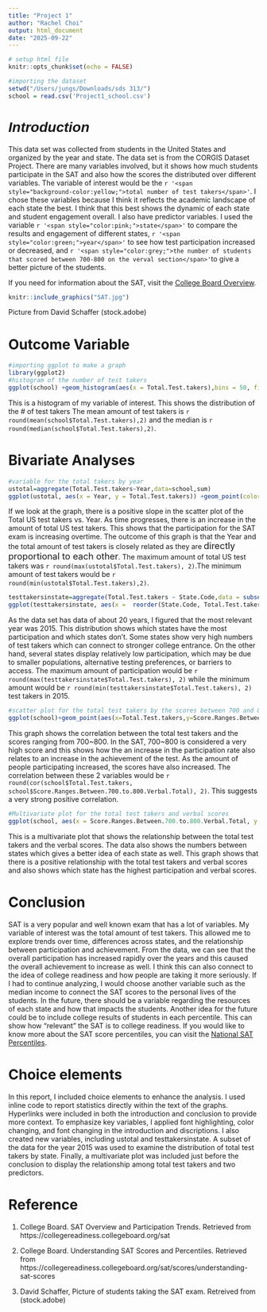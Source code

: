 ---
title: "Project 1"
author: "Rachel Choi"
output: html_document
date: "2025-09-22"
---
```{r setup, include=FALSE}
# setup html file
knitr::opts_chunk$set(echo = FALSE)
```


```{r}
#importing the dataset
setwd("/Users/jungs/Downloads/sds 313/")
school = read.csv('Project1_school.csv')
```
# **<span style="font-family:Arial; font-style:italic; font-weight:bold;">Introduction</span>**

This data set was collected from students in the United States and organized by the year and state. The data set is from the CORGIS Dataset Project. There are many variables involved, but it shows how much students participate in the SAT and also how the scores the distributed over different variables. The variable of interest would be the `r '<span style="background-color:yellow;">total number of test takers</span>'`. I chose these variables because I think it reflects the academic landscape of each state the best. I think that this best shows the dynamic of each state and student engagement overall. 
I also have predictor variables. I used the variable `r '<span style="color:pink;">state</span>'` to compare the results and engagement of different states, `r '<span style="color:green;">year</span>'` to see how test participation increased or decreased, and `r '<span style="color:grey;">the number of students that scored between 700-800 on the verval section</span>'`to give a better picture of the students. 

If you need for information about the SAT, visit the [College Board Overview](https://collegereadiness.collegeboard.org/sat).  
```{r}
knitr::include_graphics("SAT.jpg")
```
Picture from David Schaffer (stock.adobe)

# **Outcome Variable**

```{r}
#importing ggplot to make a graph
library(ggplot2) 
#histogram of the number of test takers
ggplot(school) +geom_histogram(aes(x = Total.Test.takers),bins = 50, fill = "pink", color = "black") +labs(title = "Total test takers",x = "# of test takers")
```
This is a histogram of my variable of interest. This shows the distribution of the # of test takers The mean amount of test takers is `r round(mean(school$Total.Test.takers),2)` and the median is `r round(median(school$Total.Test.takers),2)`. 

# **Bivariate Analyses**

```{r}
#variable for the total takers by year
ustotal=aggregate(Total.Test.takers~Year,data=school,sum)
ggplot(ustotal, aes(x = Year, y = Total.Test.takers)) +geom_point(color = "purple") +labs(x = "Year",y = "Total US test takers",title = "Total US Test Takers by Year")
```
If we look at the graph, there is a positive slope in the scatter plot of the Total US test takers vs. Year. As time progresses, there is an increase in the amount of total US test takers. This shows that the participation for the SAT exam is increasing overtime. The outcome of this graph is that the Year and the total amount of test takers is closely related as they are <span style="font-size:18px;">directly proportional to each other</span>. The maximum amount of total US test takers was `r round(max(ustotal$Total.Test.takers), 2)`.The minimum amount of test takers would be `r round(min(ustotal$Total.Test.takers),2)`.
```{r}
testtakersinstate=aggregate(Total.Test.takers ~ State.Code,data = subset(school, Year == max(school$Year)),sum)
ggplot(testtakersinstate, aes(x =  reorder(State.Code, Total.Test.takers),y =Total.Test.takers)) +geom_point(color = "purple", size = 3) +labs(x ="State",y = "Total test takers",title = "Total US Test Takers by State in 2015")

```
As the data set has data of about 20 years, I figured that the most relevant year was 2015. This distribution shows which states have the most participation and which states don't. Some states show very high numbers of test takers which can connect to stronger college entrance. On the other hand, several states display relatively low participation, which may be due to smaller populations, alternative testing preferences, or barriers to access. The maximum amount of participation would be `r round(max(testtakersinstate$Total.Test.takers), 2)` while the minimum amount would be `r round(min(testtakersinstate$Total.Test.takers), 2)` test takers in 2015.


```{r}
#scatter plot for the total test takers by the scores between 700 and 800
ggplot(school)+geom_point(aes(x=Total.Test.takers,y=Score.Ranges.Between.700.to.800.Verbal.Total),color = "lightblue") + labs(x='Total test takers', title = 'Total test takers by score range', y = 'Score ranges from 700-800') 
```
This graph shows the correlation between the total test takers and the scores ranging from 700~800. In the SAT, 700~800 is considered a very high score and this shows how the an increase in the participation rate also relates to an increase in the achievement of the test. As the amount of people participating increased, the scores have also increased. The correlation between these 2 variables would be `r round(cor(school$Total.Test.takers, school$Score.Ranges.Between.700.to.800.Verbal.Total), 2)`. This suggests a very strong positive correlation. 

```{r}
#Multivariate plot for the total test takers and verbal scores
ggplot(school, aes(x = Score.Ranges.Between.700.to.800.Verbal.Total, y = Total.Test.takers, color = State.Code)) + geom_point(alpha = 0.7) + labs(x = "High Verbal Scores (700–800)", y = "Total Test Takers", color = "State", title = "Total Test Takers vs. High Verbal Scores Across States") 

```
This is a multivariate plot that shows the relationship between the total test takers and the verbal scores. The data also shows the numbers between states which gives a better idea of each state as well. This graph shows that there is a positive relationship with the total test takers and verbal scores and also shows which state has the highest participation and verbal scores. 

# **Conclusion**
SAT is a very popular and well known exam that has a lot of variables. My variable of interest was the total amount of test takers. This allowed me to explore trends over time, differences across states, and the relationship between participation and achievement. From the data, we can see that the overall participation has increased rapidly over the years and this caused the overall achievement to increase as well. I think this can also connect to the idea of college readiness and how people are taking it more seriously. If I had to continue analyzing, I would choose another variable such as the median income to connect the SAT scores to the personal lives of the students. In the future, there should be a variable regarding the resources of each state and how that impacts the students. Another idea for the future could be to include college results of students in each percentile. This can show how "relevant" the SAT is to college readiness.
If you would like to know more about the SAT score percentiles, you can visit the [National SAT Percentiles](https://research.collegeboard.org/reports/sat-suite/understanding-scores/sat). 

# **Choice elements**
In this report, I included choice elements to enhance the analysis. I used inline code to report statistics directly within the text of the graphs. Hyperlinks were included in both the introduction and conclusion to provide more context. To emphasize key variables, I applied font highlighting, color changing, and font changing in the introduction and discriptions. I also created new variables, including ustotal and testtakersinstate. A subset of the data for the year 2015 was used to examine the distribution of total test takers by state. Finally, a multivariate plot was included just before the conclusion to display the relationship among total test takers and two predictors.

# **Reference**
1. College Board. SAT Overview and Participation Trends. Retrieved from https://collegereadiness.collegeboard.org/sat

2. College Board. Understanding SAT Scores and Percentiles. Retrieved from https://collegereadiness.collegeboard.org/sat/scores/understanding-sat-scores

3. David Schaffer, Picture of students taking the SAT exam. Retreived from (stock.adobe)

